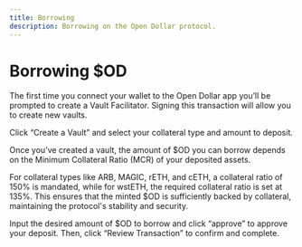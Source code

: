 ```yaml
---
title: Borrowing
description: Borrowing on the Open Dollar protocol.
---
```


# Borrowing $OD

The first time you connect your wallet to the Open Dollar app you’ll be prompted to create a Vault Facilitator. Signing this transaction will allow you to create new vaults.

Click “Create a Vault” and select your collateral type and amount to deposit.

Once you’ve created a vault, the amount of $OD you can borrow depends on the Minimum Collateral Ratio (MCR) of your deposited assets.

For collateral types like ARB, MAGIC, rETH, and cETH, a collateral ratio of 150% is mandated, while for wstETH, the required collateral ratio is set at 135%. This ensures that the minted $OD is sufficiently backed by collateral, maintaining the protocol's stability and security.

Input the desired amount of $OD to borrow and click “approve” to approve your deposit. Then, click “Review Transaction” to confirm and complete.
